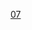 {{Routemap
|title=宁波轨道交通7号线
|title-bg=#{{宁波轨道交通颜色|7}}
|inline=<includeonly>1</includeonly>
|map={{RenderStations|system=NingboRT|
uextENDEa
uextBHF~~ ~~$$俞范路$$
uextBHF~~ ~~$$明海大道$$
uextBHF~~ ~~$$贵驷$$
uextBHF~~ ~~$$金华路$$
uextCONTgq\uextSTRq\uextTINTxt\uextSTRq\uextCONTfq~~ ~~$$镇海大道$$ {{NingboRT Sign|3|blink}}
uextSTR~~ ~~ ~~ ~~{{rmri|l}}{{NingboRT Terminus|3|left|type=2}}–{{NingboRT Terminus|3|right|type=2}}{{rmri|r}}
uextCONTgq\uextSTRq\uextTINTxt\uextSTRq\uextCONTfq~~ ~~$$九龙大道$$ {{NingboRT Sign|10|blink}}
uextSTR~~ ~~ ~~ ~~{{rmri|l}}{{NingboRT Terminus|10|right}}–{{NingboRT Terminus|10|left}}{{rmri|r}}
\\uextABZg+l\uextSTReq\uexKDSTeq~~ ~~ ~~ ~~[[联群停车场]]
uextBHF~~ ~~$$宝轴西路$$
CONTgq\STRq\uxmtKRZ\STRq\CONTfq~~ ~~ ~~ ~~[[宁波铁路枢纽北环线|铁路北环线]]
uextBHF~~ ~~$$宁慈路$$
CONTgq\STRq\uxmtKRZ\STRq\CONTfq~~ ~~ ~~ ~~[[白沙支线]]
uextkABZg3~~ ~~ ~~ ~~5、7号线联络线
uextCONTgq\uextkABZq1\uextTINTt!~uextkSTRc4\uextSTRq\uextCONTfq~~ ~~$$康桥南路$$ {{NingboRT Sign|5|blink}}
uextSTR~~ ~~ ~~ ~~{{rmri|l}}外环–内环{{rmri|r}}
WASSERq\uextKRZW\WASSERq~~ ~~ ~~ ~~[[姚江]]支脉
uextBHF~~ ~~$$环城北路$$
uextCONTgq\uextSTRq\uextTINTxt\uextSTRq\uextCONTfq~~ ~~$$大剧院$$ {{NingboRT Sign|6|blink}}
uextSTR~~ ~~ ~~ ~~{{rmri|l}}{{NingboRT Terminus|6|left|type=future}}–{{NingboRT Terminus|6|right|type=future}}{{rmri|r}}
HUBrg\uextBHF!~HUBeq\~~ ~~$$外滩大桥$$ {{NingboRT Sign|2|blink}}
utCONTgq\utBHFq!~HUBe\uxtKRZtu\utSTRq\utCONTfq~~ ~~ ~~ ~~{{rmri|l}}{{NingboRT Terminus|2|left}}–{{NingboRT Terminus|2|right}}{{rmri|r}}
WASSERq\uextKRZW\WASSERq~~ ~~ ~~ ~~[[甬江]]
uextBHF~~ ~~$$曙光路$$
HUBrg\uextBHF!~HUBeq\~~ ~~$$体育馆$$ {{NingboRT Sign|3|blink}}
utCONTgq\utBHFq!~HUBe\uxtKRZto\utSTRq\utCONTfq~~ ~~ ~~ ~~{{rmri|l}}{{NingboRT Terminus|3|right}}–{{NingboRT Terminus|3|left}}{{rmri|r}}
uextBHF~~ ~~$$福民公园$$
uextBHF~~ ~~$$新天路$$
WASSERq\uextKRZW\WASSERq~~ ~~ ~~ ~~[[甬新河]]
utCONTgq\utSTRq\uxtTINTt\utSTRq\utCONTfq~~ ~~[[民安东路站|民安东路]] {{NingboRT Sign|5|blink}}
uextSTR~~ ~~ ~~ ~~{{rmri|l}}{{NingboRT Terminus|5|left}}–{{NingboRT Terminus|5|right}}{{rmri|r}}
uextBHF~~ ~~$$北明程路$$
utCONTgq\utBHFq!~HUBa\uxtKRZtu\utSTRq\utCONTfq~~ ~~ ~~ ~~{{rmri|l}}{{NingboRT Terminus|1|left|type=future}}–{{NingboRT Terminus|1|right|type=future}}{{rmri|r}}
HUBlf\uextBHF!~HUBeq\~~ ~~$$盛莫路$$ {{NingboRT Sign|1|blink}}
WASSERq\uextKRZW\WASSERq~~ ~~ ~~ ~~[[后塘河 (鄞东南)|后塘河]]
uextBHF~~ ~~$$百丈东路$$
CONTgq\STRq\uxmtKRZ\STRq\CONTfq~~ ~~ ~~ ~~[[北仑支线]]
uextBHF~~ ~~$$富强东路$$
uextBHF~~ ~~$$诚信路$$
\uextBHF\uextENDEa~~ ~~$$东钱湖北$$
HUBrg\uextXBHF-L!~HUBq\uextXBHF-R!~HUBeq~~ ~~$$小洋江$$ {{NingboRT Sign|4|blink}} {{NingboRT Sign|12|blink}}
utCONTgq\utBHFq!~HUBe\uxtKRZtu\uxtKRZtu\utCONTfq~~ ~~ ~~ ~~{{NingboRT Sign|4|blink}} {{rmri|l}}{{NingboRT Terminus|4|left|type=F}}–{{NingboRT Terminus|4|right|type=F}}{{rmri|r}}
uextSTR+l\uextABZgr\uextCONTf~~ ~~ ~~ ~~{{NingboRT Sign|12|blink}} {{rmri|d}}{{NingboRT Terminus|12|right}}
uexKDSTa\uextSTRe\uextSTR\\~~ ~~ ~~ ~~{{NingboRT Sign|8}}[[下应南车辆段]]
uexABZg+l\uexABZgr\uextSTR\\
uextSTRa\uexKDSTe\uextSTR\\~~ ~~ ~~ ~~{{NingboRT Sign|7}}[[下应南车辆段]]
uextABZg+l\uextBHFq!~HUBa\uextKRZto\uextSTRq\uextCONTfq~~ ~~ ~~ ~~{{rmri|r}}{{NingboRT Terminus|8|right|type=F}}
uextSTR\HUBlf\uextBHF!~HUBeq\\~~ ~~$$云龙$$ {{NingboRT Sign|8|blink}}<sub>（暂无换乘）
uextCONT3+g\\uextENDEe\\~~ ~~ ~~ ~~{{rmri|ll}}{{NingboRT Terminus|8|left}}
}}
}}
<noinclude>
{{Rdt intro|[[宁波轨道交通7号线]]}}
[[Category:寧波軌道交通RDT|07]]
</noinclude>